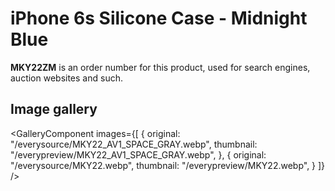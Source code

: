
# iPhone 6s Silicone Case - Midnight Blue

<Callout type='info' emoji='👉🏻'>**MKY22ZM** is an order number for this product, used for search engines, auction websites and such.</Callout>

## Image gallery

<GalleryComponent
    images={[
      {
        original: "/everysource/MKY22_AV1_SPACE_GRAY.webp",
        thumbnail: "/everypreview/MKY22_AV1_SPACE_GRAY.webp",
      },
      {
        original: "/everysource/MKY22.webp",
        thumbnail: "/everypreview/MKY22.webp",
      }
    ]}
  />
